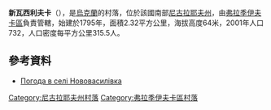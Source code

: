 {{coord|47|41|52|N|30|38|39|E|scale:100000|display=title}}

'''新瓦西利夫卡'''（{{lang-uk|Нововасилівка}}），是[[烏克蘭|烏克蘭]]的村落，位於該國南部[[尼古拉耶夫州|尼古拉耶夫州]]，由[[弗拉季伊夫卡區|弗拉季伊夫卡區]]負責管轄，始建於1795年，面積2.32平方公里，海拔高度64米，2001年人口732，人口密度每平方公里315.5人。

==參考資料==
* [http://weather.in.ua/ua/nikolaevskaja/17434 Погода в селі Нововасилівка] {{Wayback|url=http://weather.in.ua/ua/nikolaevskaja/17434 |date=20160606233022 }}

[[Category:尼古拉耶夫州村落|Category:尼古拉耶夫州村落]]
[[Category:弗拉季伊夫卡區村落|Category:弗拉季伊夫卡區村落]]


{{Mykolaiv-geo-stub}}